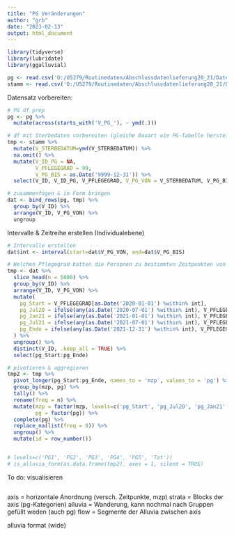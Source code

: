 ```yaml
---
title: "PG Veränderungen"
author: "grb"
date: "2023-02-13"
output: html_document
---
```


```r
library(tidyverse)
library(lubridate)
library(ggalluvial)

pg <- read.csv('O:/U5279/Routinedaten/Abschlussdatenlieferung20_21/Daten/02_roh/04_vz_pg_20-21_2022-07-20 19-01-26.csv')
stamm <- read.csv('O:/U5279/Routinedaten/Abschlussdatenlieferung20_21/Daten/02_roh/01_stamm_20-21_2022-07-20 18-55-30.csv')
```

Datensatz vorbereiten: 
```r
# PG df prep
pg <- pg %>% 
  mutate(across(starts_with('V_PG_'), ~ ymd(.)))

# df mit Sterbedaten vorbereiten (gleiche Bauart wie PG-Tabelle herstellen)
tmp <- stamm %>%
  mutate(V_STERBEDATUM=ymd(V_STERBEDATUM)) %>% 
  na.omit() %>% 
  mutate(V_ID_PG = NA, 
         V_PFLEGEGRAD = 99,
         V_PG_BIS = as.Date('9999-12-31')) %>% 
  select(V_ID, V_ID_PG, V_PFLEGEGRAD, V_PG_VON = V_STERBEDATUM, V_PG_BIS)

# zusammenfügen & in Form bringen  
dat <- bind_rows(pg, tmp) %>% 
  group_by(V_ID) %>% 
  arrange(V_ID, V_PG_VON) %>%
  ungroup
```


Intervalle & Zeitreihe erstellen (Individualebene)
```r
# Intervalle erstellen
dat$int <- interval(start=dat$V_PG_VON, end=dat$V_PG_BIS)

# Welchen Pflegegrad hatten die Personen zu bestimmten Zeitpunkten von Start bis Ende des Datenzeitraums?
tmp <- dat %>%
  slice_head(n = 5000) %>%
  group_by(V_ID) %>%
  arrange(V_ID, V_PG_VON) %>%
  mutate(
    pg_Start = V_PFLEGEGRAD[as.Date('2020-01-01') %within% int],
    pg_Jul20 = ifelse(any(as.Date('2020-07-01') %within% int), V_PFLEGEGRAD[as.Date('2020-07-01') %within% int], pg_Start),
    pg_Jan21 = ifelse(any(as.Date('2021-01-01') %within% int), V_PFLEGEGRAD[as.Date('2021-01-01') %within% int], pg_Jul20),
    pg_Jul21 = ifelse(any(as.Date('2021-07-01') %within% int), V_PFLEGEGRAD[as.Date('2021-07-01') %within% int], pg_Jan21),
    pg_Ende = ifelse(any(as.Date('2021-12-31') %within% int), V_PFLEGEGRAD[as.Date('2021-12-31') %within% int], pg_Jul21)
  ) %>%
  ungroup() %>%
  distinct(V_ID, .keep_all = TRUE) %>%
  select(pg_Start:pg_Ende)
```


```r
# pivotieren & aggregieren
tmp2 <- tmp %>% 
  pivot_longer(pg_Start:pg_Ende, names_to = 'mzp', values_to = 'pg') %>%
  group_by(mzp, pg) %>% 
  tally() %>% 
  rename(freq = n) %>%
  mutate(mzp = factor(mzp, levels=c('pg_Start', 'pg_Jul20', 'pg_Jan21', 'pg_Jul21', 'pg_Ende')),
         pg = factor(pg)) %>% 
  complete(pg) %>% 
  replace_na(list(freq = 0)) %>% 
  ungroup() %>% 
  mutate(id = row_number())


# levels=c('PG1', 'PG2', 'PG3', 'PG4', 'PG5', 'Tot'))
# is_alluvia_form(as.data.frame(tmp2), axes = 1, silent = TRUE)
```
To do: visualisieren
```r

```



axis = horizontale Anordnung (versch. Zeitpunkte, mzp)
strata = Blocks der axis (pg-Kategorien)
alluvia = Wanderung, kann nochmal nach Gruppen gefüllt weden (auch pg)
flow = Segmente der Alluvia zwischen axis

alluvia format (wide)



